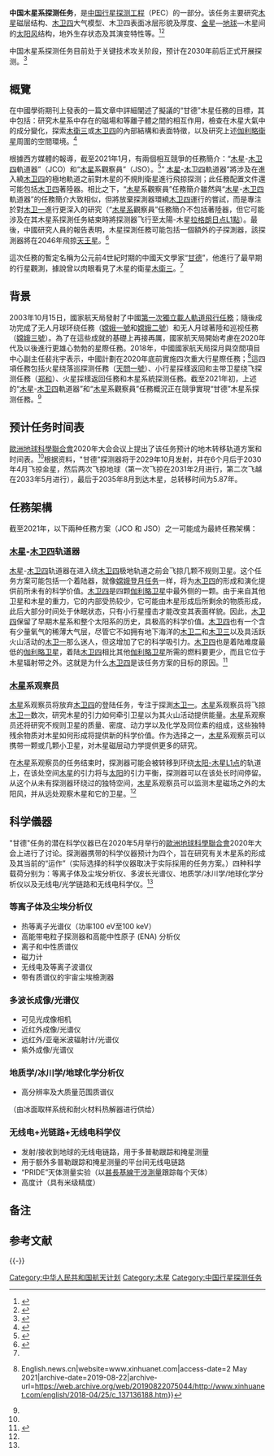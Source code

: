 {{Infobox spaceflight
| name                  = 中国木星系探测任务
| image                 = 
| image_caption         =

| mission_type          = 木星轨道器
| operator              = [[中国国家航天局|CNSA]]
| website               = 
| mission_duration      = 6年以上（预计）

| spacecraft_bus        = 
| manufacturer          = [[中國空間技術研究院|CAST]] 
| launch_mass           = 总重<ref>{{Cite web |url= http://m.qikan.cqvip.com/Article/ArticleDetail?id=674460418 |title= 《木星系及行星际飞越探测的多次借力飞行轨道设计研究》 |author= 田百义，张磊，周文艳，朱安文 |date= 2018-02 |publisher= 《航天器工程》 |language= zh-hans |accessdate= 2021-10-09 |archive-date= 2021-10-09 |archive-url= https://web.archive.org/web/20211009020201/http://m.qikan.cqvip.com/Article/ArticleDetail?id=674460418 }}</ref>：{{cvt|5000|kg}}<br/>木星轨道器：{{cvt|4000|kg}}<br/>行星际穿越器：{{cvt|1000|kg}}
| BOL_mass              = 
| dry_mass              = 
| payload_mass          = 
| power                 = 
| instruments           =

| launch_date           = 2029年10月<ref name=traj>{{Cite web |url=https://presentations.copernicus.org/EGU2020/EGU2020-20179_presentation.pdf |title=Gan De: Science Objectives and Mission Scenarios For China’s Mission to the Jupiter System |date=2020-05 |language=en |accessdate=2021-10-09 |archive-date=2021-10-09 |archive-url=https://web.archive.org/web/20211009020201/https://presentations.copernicus.org/EGU2020/EGU2020-20179_presentation.pdf }}</ref> (预定)
| launch_rocket         = [[长征五号|长征五号]]
| launch_site           = [[中国文昌航天发射场|中国文昌航天发射场]]
| launch_contractor     = [[中国航天科技集团有限公司|CASC]]

| landing_date          =

|interplanetary         = 
 {{Infobox spaceflight/IP
   |type                = flyby
   |note                = gravity assist
   |object              = [[金星|金星]]
   |distance            = <!--{{convert||km|mi|sp=us}}-->
   |arrival_date        = 2030年4月<ref name=traj/>（预定）
 }}
  {{Infobox spaceflight/IP
   |type                = flyby
   |note                = gravity assist
   |object              = [[地球|地球]]
   |distance            = <!--{{convert||km|mi|sp=us}}-->
   |arrival_date        = 2031年2月<ref name=traj/>（预定）
 }}
 {{Infobox spaceflight/IP
   |type                = flyby
   |note                = gravity assist
   |object              = [[地球|地球]]
   |distance            = <!--{{convert||km|mi|sp=us}}-->
   |arrival_date        = 2033年5月<ref name=traj/>（预定）
 }}
 {{Infobox spaceflight/IP
   |type                = orbiter
   |object              = [[木星|木星]]
   |component           = 
   |arrival_date        = 2035年8月<ref name=traj/> (预定)
   |departure_date      =  
 }}
}}

'''中国木星系探测任务'''，是[[中国行星探测工程|中国行星探测工程]]（PEC）的一部分。该任务主要研究[[木星|木星]]磁层结构、[[木卫四|木卫四]]大气模型、木卫四表面冰层形貌及厚度、[[金星|金星]]—[[地球|地球]]—木星间的[[太阳风|太阳风]]结构，地外生存状态及其演变特性等。<ref>{{cite news |title=“点燃木星拯救地球”？不，木星探测才是正经-新华网 |url=http://www.xinhuanet.com/tech/2019-03/08/c_1124208371.htm |accessdate=2020-11-24 |work=www.xinhuanet.com |archive-date=2022-04-25 |archive-url=https://web.archive.org/web/20220425103423/http://www.xinhuanet.com/tech/2019-03/08/c_1124208371.htm }}</ref><ref>{{cite news |title=中国科学家已提出木星探测计划 报告内容曝光_新闻_腾讯网 |url=https://news.qq.com/a/20160707/022459.htm |accessdate=2020-11-24 |work=news.qq.com |archive-date=2016-07-08 |archive-url=https://web.archive.org/web/20160708135710/http://news.qq.com/a/20160707/022459.htm |dead-url=no }}</ref>

中国木星系探测任务目前处于关键技术攻关阶段，预计在2030年前后正式开展探测。<ref>{{cite news |title=中国探测器将于2021年着陆火星-新华网 |url=http://www.xinhuanet.com/2018-09/19/c_1123450289.htm |accessdate=2020-11-24 |work=www.xinhuanet.com |archive-date=2020-08-07 |archive-url=https://web.archive.org/web/20200807092331/http://www.xinhuanet.com/2018-09/19/c_1123450289.htm |dead-url=no }}</ref>

== 概覽 == 

在中國學術期刊上發表的一篇文章中詳細闡述了擬議的“甘德”木星任務的目標，其中包括：研究木星系中存在的磁場和等離子體之間的相互作用，檢查在木星大氣中的成分變化，探索[[木衛三|木衛三]]或[[木卫四|木卫四]]的內部結構和表面特徵，以及研究上述[[伽利略衛星|伽利略衛星]]周圍的空間環境。<ref name="ChineseJupiterPlans">{{cite journal |last1=Xu |first1=Lin |last2=Zou |first2=Yongliao |last3=Jia |first3=Yingzhuo |url=http://epizodsspace.airbase.ru/bibl/inostr-yazyki/Chinese_Journal_of_Space_Science/2018/5/Xu_et_al_China's_Planning_---_before_2030_Chin_J_Space_Sci_38_(2018).pdf |title=China's planning for deep space exploration and lunar exploration before 2030 |journal=Chinese Journal of Space Science |date=2018 |volume=38 |issue=5 |pages=591–592 |doi=10.11728/cjss2018.05.591 |access-date=2022-05-25 |archive-date=2021-03-03 |archive-url=https://web.archive.org/web/20210303084605/http://epizodsspace.airbase.ru/bibl/inostr-yazyki/Chinese_Journal_of_Space_Science/2018/5/Xu_et_al_China%27s_Planning_---_before_2030_Chin_J_Space_Sci_38_%282018%29.pdf }}</ref>

根據西方媒體的報導，截至2021年1月，有兩個相互競爭的任務簡介：“[[木星|木星]]-[[木卫四|木卫四]]軌道器”（JCO）和“[[木星|木星]]系觀察員”（JSO）。<ref name="AJ_planetary_12-01-2021">{{cite web |last=Jones |first=Andrew |url=https://www.planetary.org/articles/jupiter-mission-callisto-landing |title=Jupiter Mission by China could include Callisto Landing |website=Planetary.org |date=12 January 2021 |access-date=1 May 2021 |archive-date=2021-04-27 |archive-url=https://web.archive.org/web/20210427053454/https://www.planetary.org/articles/jupiter-mission-callisto-landing }}</ref>“ [[木星|木星]]-[[木卫四|木卫四]]軌道器”將涉及在進入繞[[木卫四|木卫四]]的極地軌道之前對木星的不規則衛星進行飛掠探测；此任務配置文件還可能包括[[木卫四|木卫四]]著陸器。相比之下，“[[木星|木星]]系觀察員”任務簡介雖然與“[[木星|木星]]-[[木卫四|木卫四]]軌道器”的任務簡介大致相似，但將放棄探測器環繞[[木卫四|木卫四]]運行的嘗試，而是專注於對[[木卫一|木卫一]]進行更深入的研究（“[[木星系|木星系]]觀察員”任務簡介不包括著陸器，但它可能涉及在其木星系探測任务結束時將探测器飞行至太陽-木星[[拉格朗日点|拉格朗日点L1點]]）。最後，中國研究人員的報告表明，木星探測任務可能包括一個額外的子探測器，該探測器將在2046年飛掠[[天王星|天王星]]。<ref name="AJ-20170714">{{cite web |last=Jones |first=Andrew |url=https://findchina.info/mars-asteroids-ganymede-and-uranus-chinas-deep-space-exploration-plan-2030-and-beyond |title=Mars, asteroids, Ganymede and Uranus: China's deep space exploration plan to 2030 and beyond |website=FindChinaInfo |date=14 July 2017 |access-date=1 May 2021 |archive-date=2022-01-01 |archive-url=https://web.archive.org/web/20220101210610/https://findchina.info/mars-asteroids-ganymede-and-uranus-chinas-deep-space-exploration-plan-2030-and-beyond }}</ref>

這次任務的暫定名稱为公元前4世紀时期的中國天文學家“[[甘德_(天文学家)|甘德]]”，他進行了最早期的行星觀測，據說曾以肉眼看見了木星的衛星[[木衛三|木衛三]]。<ref name="AJ_planetary_12-01-2021" />

== 背景 == 
2003年10月15日，國家航天局發射了中國[[神舟五号|第一次獨立載人軌道飛行任務]]；隨後成功完成了无人月球环绕任務（[[嫦娥一號|嫦娥一號]]和[[嫦娥二號|嫦娥二號]]）和无人月球著陸和巡视任務（[[嫦娥三號|嫦娥三號]]）。為了在這些成就的基礎上再接再厲，國家航天局開始考慮在2020年代及以後進行更雄心勃勃的星際任務。2018年，中國國家航天局探月與空間項目中心副主任裴兆宇表示，中國計劃在2020年底前實施四次重大行星際任務；<ref>{{Cite web|url=http://www.xinhuanet.com/english/2018-04/25/c_137136188.htm|title=China outlines roadmap for deep space exploration – Xinhua {{!}} English.news.cn|website=www.xinhuanet.com|access-date=2 May 2021|archive-date=2019-08-22|archive-url=https://web.archive.org/web/20190822075044/http://www.xinhuanet.com/english/2018-04/25/c_137136188.htm}}</ref>這四項任務包括火星绕落巡探测任務（[[天問一號|天問一號]]）、小行星採樣返回和主带卫星绕飞探测任務（[[鄭和號探測器|郑和]]）、火星採樣返回任務和木星系統探测任務。截至2021年初，上述的“[[木星|木星]]-[[木卫四|木卫四]]軌道器”和“[[木星|木星]]系觀察員”任務概況正在競爭實現“甘德”木星系探测任務。<ref name="AJ_planetary_12-01-2021" />
== 预计任务时间表 ==
[[歐洲地球科學聯合會|歐洲地球科學聯合會]]2020年大会会议上提出了该任务预计的地木转移轨道方案和时间表。<ref name="EGU2020-PS6.1" />根据资料，"甘德"探测器将于2029年10月发射，并在6个月后于2030年4月飞掠金星{{efn|最近飞掠距离预计约为12,716公里}}，然后两次飞掠地球（第一次飞掠在2031年2月进行{{efn|最近飞掠距离预计约为5,246公里}}，第二次飞越在2033年5月进行{{efn|最近飞掠距离预计约为2,151公里}}），最后于2035年8月到达木星，总转移时间为5.87年。

==任務架構==
截至2021年，以下兩种任務方案（JCO 和 JSO）之一可能成为最終任務架構：
===[[木星|木星]]-[[木卫四|木卫四]]轨道器===
[[木星|木星]]-[[木卫四|木卫四]]轨道器在进入绕[[木卫四|木卫四]]极地轨道之前会飞掠几颗不规则卫星。这个任务方案可能包括一个着陆器，就像[[中国探月工程|嫦娥登月任务]]一样，将为[[木卫四|木卫四]]的形成和演化提供前所未有的科学价值。[[木卫四|木卫四]]是四颗[[伽利略卫星|伽利略卫星]]中最外侧的一颗。由于来自其他卫星和木星的重力，它的内部受热较少，它可能由木星形成后所剩余的物质形成，此后大部分时间处于休眠状态，只有小行星撞击才能改变其表面样貌。因此，[[木卫四|木卫四]]保留了早期木星系和整个太阳系的历史，具极高的科学价值。[[木卫四|木卫四]]也有一个含有少量氧气的稀薄大气层，尽管它不如拥有地下海洋的[[木卫二|木卫二]]和[[木卫三|木卫三]]以及具活跃火山活动的[[木卫一|木卫一]]那么迷人，但这增加了它的科学吸引力。[[木卫四|木卫四]]也是着陆难度最低的[[伽利略卫星|伽利略卫星]]，着陆[[木卫四|木卫四]]相比其他[[伽利略卫星|伽利略卫星]]所需的燃料要更少，而且它位于木星辐射带之外。这就是为什么[[木卫四|木卫四]]是该任务方案的目标的原因。<ref>{{Cite web|title=Jupiter Mission by China Could Include Callisto Landing|url=https://www.planetary.org/articles/jupiter-mission-callisto-landing|access-date=2021-09-01|website=The Planetary Society|language=en|archive-date=2021-04-27|archive-url=https://web.archive.org/web/20210427053454/https://www.planetary.org/articles/jupiter-mission-callisto-landing}}</ref>

=== [[木星|木星]]系观察员 ===
[[木星|木星]]系观察员将放弃[[木卫四|木卫四]]的登陆任务，专注于探測[[木卫一|木卫一]]。[[木星|木星]]系观察员将飞掠[[木卫一|木卫一]]数次，研究木星的引力如何牵引卫星以为其火山活动提供能量。[[木星|木星]]系观察员还将研究不规则卫星的质量、密度、动力学以及化学及同位素的组成，这些独特残余物质对木星如何形成将提供新的科学价值。作为选择之一，[[木星|木星]]系观察员可以携带一颗或几颗小卫星，对木星磁层动力学提供更多的研究。

在[[木星|木星]]系观察员的任务结束时，探測器可能会被转移到环绕[[拉格朗日点|太阳-木星L1点]]的轨道上，在该处空间[[木星|木星]]的引力将与[[太阳|太阳]]的引力平衡，探测器可以在该处长时间停留。从这个从未有探测器环绕过的独特空间，[[木星|木星]]系观察员可以监测木星磁场之外的太阳风，并从远处观察木星和它的卫星。<ref name=traj/>

== 科学儀器 ==
"甘德"任务的潜在科学仪器已在2020年5月举行的[[歐洲地球科學聯合會|歐洲地球科學聯合會]]2020年大会上进行了讨论。探測器携带的科学仪器预计为四个，旨在研究有关木星系的形成及其当前的“运作”{{efn|包括木星系统的能量转移过程，例如行星、卫星、等离子体环和整个磁层之间的引力能量的潮汐转移和耗散。}}（实际选择的科学仪器取决于实际採用的任务方案。）四种科学载荷分别为：等离子体及尘埃分析仪、多波长光谱仪、地质学/冰川学/地球化学分析仪以及无线电/光学链路和无线电科学仪。<ref name="EGU2020-PS6.1" />
===等离子体及尘埃分析仪===
* 热等离子光谱仪（功率100 eV至100 keV）
* 高能带电粒子探测器和高能中性原子 (ENA) 分析仪
* 离子和中性质谱仪
* 磁力计
* 无线电及等离子波谱仪
* 带有质谱仪的宇宙尘埃檢測器

===多波长成像/光谱仪===
* 可见光成像相机
* 近红外成像/光谱仪
* 远红外/亚毫米波辐射计/光谱仪
* 紫外成像/光谱仪
===地质学/冰川学/地球化学分析仪===
* 高分辨率及大质量范围质谱仪
（由冰面取样系统和耐火材料热解器进行供给）
===无线电+光链路+无线电科学仪===
* 发射/接收到地球的无线电链路，用于多普勒跟踪和掩星测量
* 用于额外多普勒跟踪和掩星测量的平台间无线电链路
* “PRIDE”天体测量实验（以[[甚長基線干涉測量|甚長基線干涉測量]]跟踪每个天体）
* 高度计（具有米级精度）

==备注==
{{notelist}}

== 参考文献 ==
{{Reflist}}

{{-}}
{{中国航天}}
{{木星任務}}

[[Category:中华人民共和国航天计划|Category:中华人民共和国航天计划]]
[[Category:木星|Category:木星]]
[[Category:中国行星探测任务|Category:中国行星探测任务]]